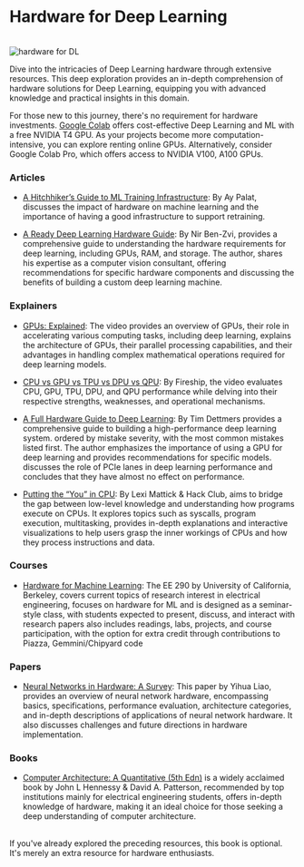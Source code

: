 # Hardware for Deep Learning

<br />
<div style={{ display: "flex" }}>
  <img src="/static/img/hardware.png" alt="hardware for DL" />
</div>

Dive into the intricacies of Deep Learning hardware through extensive resources. This deep exploration provides an in-depth comprehension of hardware solutions for Deep Learning, equipping you with advanced knowledge and practical insights in this domain.

For those new to this journey, there's no requirement for hardware investments. [Google Colab](https://colab.research.google.com/) offers cost-effective Deep Learning and ML with a free NVIDIA T4 GPU. As your projects become more computation-intensive, you can explore renting online GPUs. Alternatively, consider Google Colab Pro, which offers access to NVIDIA V100, A100 GPUs.

### Articles

- [A Hitchhiker’s Guide to ML Training Infrastructure](https://insights.sei.cmu.edu/blog/a-hitchhikers-guide-to-ml-training-infrastructure/): By Ay Palat, discusses the impact of hardware on machine learning and the importance of having a good infrastructure to support retraining.

- [A Ready Deep Learning Hardware Guide](https://towardsdatascience.com/another-deep-learning-hardware-guide-73a4c35d3e86): By Nir Ben-Zvi, provides a comprehensive guide to understanding the hardware requirements for deep learning, including GPUs, RAM, and storage. The author, shares his expertise as a computer vision consultant, offering recommendations for specific hardware components and discussing the benefits of building a custom deep learning machine.

### Explainers

- [GPUs: Explained](https://www.youtube.com/watch?v=LfdK-v0SbGI): The video provides an overview of GPUs, their role in accelerating various computing tasks, including deep learning, explains the architecture of GPUs, their parallel processing capabilities, and their advantages in handling complex mathematical operations required for deep learning models.

- [CPU vs GPU vs TPU vs DPU vs QPU](https://www.youtube.com/watch?v=r5NQecwZs1A): By Fireship, the video evaluates CPU, GPU, TPU, DPU, and QPU performance while delving into their respective strengths, weaknesses, and operational mechanisms.

- [A Full Hardware Guide to Deep Learning](https://timdettmers.com/2018/12/16/deep-learning-hardware-guide/#CPU_and_PCI-Express): By Tim Dettmers provides a comprehensive guide to building a high-performance deep learning system. ordered by mistake severity, with the most common mistakes listed first. The author emphasizes the importance of using a GPU for deep learning and provides recommendations for specific models. discusses the role of PCIe lanes in deep learning performance and concludes that they have almost no effect on performance.

- [Putting the “You” in CPU](https://cpu.land/): By Lexi Mattick & Hack Club, aims to bridge the gap between low-level knowledge and understanding how programs execute on CPUs. It explores topics such as syscalls, program execution, multitasking, provides in-depth explanations and interactive visualizations to help users grasp the inner workings of CPUs and how they process instructions and data.

### Courses

- [Hardware for Machine Learning](https://inst.eecs.berkeley.edu/~ee290-2/sp21/): The EE 290 by University of California, Berkeley, covers current topics of research interest in electrical engineering, focuses on hardware for ML and is designed as a seminar-style class, with students expected to present, discuss, and interact with research papers also includes readings, labs, projects, and course participation, with the option for extra credit through contributions to Piazza, Gemmini/Chipyard code

### Papers

- [Neural Networks in Hardware: A Survey](https://bit.csc.lsu.edu/~jianhua/shiv2.pdf): This paper by Yihua Liao,  provides an overview of neural network hardware, encompassing basics, specifications, performance evaluation, architecture categories, and in-depth descriptions of applications of neural network hardware. It also discusses challenges and future directions in hardware implementation.

### Books 

- [Computer Architecture: A Quantitative (5th Edn)](http://acs.pub.ro/~cpop/SMPA/Computer%20Architecture%20A%20Quantitative%20Approach%20(5th%20edition).pdf) is a widely acclaimed book by John L Hennessy & David A. Patterson, recommended by top institutions mainly for electrical engineering students, offers in-depth knowledge of hardware, making it an ideal choice for those seeking a deep understanding of computer architecture.
  <br />
  <br />

 
<Callout type="warning" emoji="️👽">
   If you've already explored the preceding resources, this book is optional. It's merely an extra resource for hardware enthusiasts.
</Callout>